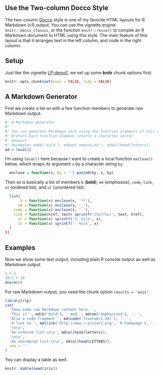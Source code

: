 <!--
  %\VignetteIndexEntry{Use the Two-column Docco Style}
  %\VignetteEngine{knitr::docco_classic_notangle}
  %\VignetteEncoding{UTF-8}
-->

## Use the Two-column Docco Style

The two-column [Docco](https://github.com/jashkenas/docco) style is one of my favorite HTML layouts for R Markdown (v1) output. You can use the vignette engine `knitr::docco_classic`, or the function `knitr::rocco()` to compile an R Markdown document to HTML using this style. The main feature of this layout is that it arranges text in the left column, and code in the right column.

## Setup

Just like the vignette [LP-demo1](LP-demo1.html), we set up some **knitr** chunk options first.

```r
knitr::opts_chunk$set(eval = FALSE, tidy = FALSE)
```

## A Markdown Generator

First we create a list `md` with a few function members to generate raw Markdown output.

```r
#' A Markdown generator
#' 
#' You can generate Markdown text using the function elements of this object.
#' @return Each function element returns a character vector.
#' @export
#' @examples md$b('bold'); md$em('emphasize'); md$ul(head(letters))
md = local({
```

I'm using `local()` here because I want to create a local function `enclose()` below, which wraps its argument `x` by a character string `by`:

```r
  enclose = function(x, by = '') paste0(by, x, by)
```

Then `md` is basically a list of members `b` (**bold**), `em` (_emphasize_), `code`, `link`, `ol` (ordered list), and `ul` (unordered list):

```r
  list(
       b = function(x) enclose(x, '**'),
      em = function(x) enclose(x, '_'),
    code = function(x) enclose(x, '`'),
    link = function(href, text) sprintf('[%s](%s)', text, href),
      ol = function(x) sprintf('1. %s\n', x),
      ul = function(x) sprintf('- %s\n', x)
  )
})
```

## Examples

Now we show some text output, including plain R console output as well as Markdown output.

```r
1 + 1
10:1 + 10
dnorm(0)
```

For raw Markdown output, you need the chunk option `results = 'asis'`.

```r
library(rlp)
cat(
  'Show some raw Markdown content here. ',
  'This is ', md$b('bold'), ' and ', md$em('emphasized'), '. ',
  'Also a code fragment ', md$code('fivenum(1:10)'), '. ',
  'A link to ', md$link('http://www.r-project.org', 'R homepage'), '. ',
  '\n\n',
  'An ordered list:\n\n', md$ol(head(letters)),
  '\n\n',
  'An unordered list:\n\n', md$ul(head(LETTERS)),
  sep = ''
)
```

You can display a table as well.

```r
knitr::kable(head(iris))
```
